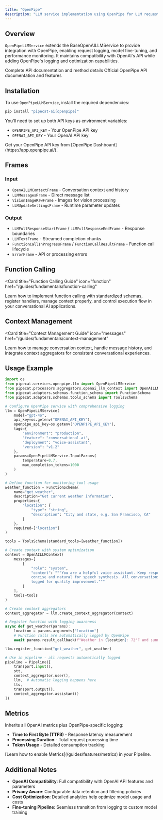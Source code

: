 ```yaml
---
title: "OpenPipe"
description: "LLM service implementation using OpenPipe for LLM request logging and fine-tuning"
---
```


## Overview

`OpenPipeLLMService` extends the BaseOpenAILLMService to provide integration with OpenPipe, enabling request logging, model fine-tuning, and performance monitoring. It maintains compatibility with OpenAI's API while adding OpenPipe's logging and optimization capabilities.

<CardGroup cols={2}>
  <Card
    title="API Reference"
    icon="code"
    href="https://reference-server.pipecat.ai/en/latest/api/pipecat.services.openpipe.llm.html"
  >
    Complete API documentation and method details
  </Card>
  <Card
    title="OpenPipe Docs"
    icon="book"
    href="https://docs.openpipe.ai/api-reference/post-chatcompletions"
  >
    Official OpenPipe API documentation and features
  </Card>
</CardGroup>

## Installation

To use `OpenPipeLLMService`, install the required dependencies:

```bash
pip install "pipecat-ai[openpipe]"
```

You'll need to set up both API keys as environment variables:

- `OPENPIPE_API_KEY` - Your OpenPipe API key
- `OPENAI_API_KEY` - Your OpenAI API key

<Tip>
  Get your OpenPipe API key from [OpenPipe Dashboard](https://app.openpipe.ai/).
</Tip>

## Frames

### Input

- `OpenAILLMContextFrame` - Conversation context and history
- `LLMMessagesFrame` - Direct message list
- `VisionImageRawFrame` - Images for vision processing
- `LLMUpdateSettingsFrame` - Runtime parameter updates

### Output

- `LLMFullResponseStartFrame` / `LLMFullResponseEndFrame` - Response boundaries
- `LLMTextFrame` - Streamed completion chunks
- `FunctionCallInProgressFrame` / `FunctionCallResultFrame` - Function call lifecycle
- `ErrorFrame` - API or processing errors

## Function Calling

<Card
  title="Function Calling Guide"
  icon="function"
  href="/guides/fundamentals/function-calling"
>
  Learn how to implement function calling with standardized schemas, register
  handlers, manage context properly, and control execution flow in your
  conversational AI applications.
</Card>

## Context Management

<Card
  title="Context Management Guide"
  icon="messages"
  href="/guides/fundamentals/context-management"
>
  Learn how to manage conversation context, handle message history, and
  integrate context aggregators for consistent conversational experiences.
</Card>

## Usage Example

```python
import os
from pipecat.services.openpipe.llm import OpenPipeLLMService
from pipecat.processors.aggregators.openai_llm_context import OpenAILLMContext
from pipecat.adapters.schemas.function_schema import FunctionSchema
from pipecat.adapters.schemas.tools_schema import ToolsSchema

# Configure OpenPipe service with comprehensive logging
llm = OpenPipeLLMService(
    model="gpt-4o",
    api_key=os.getenv("OPENAI_API_KEY"),
    openpipe_api_key=os.getenv("OPENPIPE_API_KEY"),
    tags={
        "environment": "production",
        "feature": "conversational-ai",
        "deployment": "voice-assistant",
        "version": "v1.2"
    },
    params=OpenPipeLLMService.InputParams(
        temperature=0.7,
        max_completion_tokens=1000
    )
)

# Define function for monitoring tool usage
weather_function = FunctionSchema(
    name="get_weather",
    description="Get current weather information",
    properties={
        "location": {
            "type": "string",
            "description": "City and state, e.g. San Francisco, CA"
        }
    },
    required=["location"]
)

tools = ToolsSchema(standard_tools=[weather_function])

# Create context with system optimization
context = OpenAILLMContext(
    messages=[
        {
            "role": "system",
            "content": """You are a helpful voice assistant. Keep responses
            concise and natural for speech synthesis. All conversations are
            logged for quality improvement."""
        }
    ],
    tools=tools
)

# Create context aggregators
context_aggregator = llm.create_context_aggregator(context)

# Register function with logging awareness
async def get_weather(params):
    location = params.arguments["location"]
    # Function calls are automatically logged by OpenPipe
    await params.result_callback(f"Weather in {location}: 72°F and sunny")

llm.register_function("get_weather", get_weather)

# Use in pipeline - all requests automatically logged
pipeline = Pipeline([
    transport.input(),
    stt,
    context_aggregator.user(),
    llm,  # Automatic logging happens here
    tts,
    transport.output(),
    context_aggregator.assistant()
])
```

## Metrics

Inherits all OpenAI metrics plus OpenPipe-specific logging:

- **Time to First Byte (TTFB)** - Response latency measurement
- **Processing Duration** - Total request processing time
- **Token Usage** - Detailed consumption tracking

<Info>
  [Learn how to enable Metrics](/guides/features/metrics) in your Pipeline.
</Info>

## Additional Notes

- **OpenAI Compatibility**: Full compatibility with OpenAI API features and parameters
- **Privacy Aware**: Configurable data retention and filtering policies
- **Cost Optimization**: Detailed analytics help optimize model usage and costs
- **Fine-tuning Pipeline**: Seamless transition from logging to custom model training
